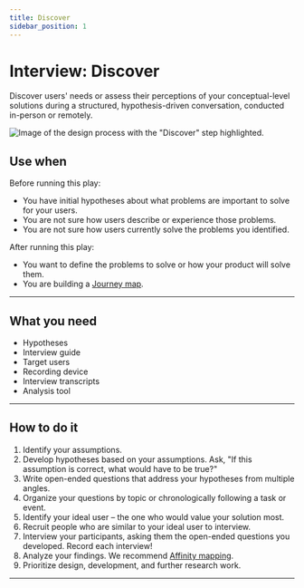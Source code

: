 ```yaml
---
title: Discover
sidebar_position: 1
---
```


# Interview: Discover

Discover users' needs or assess their perceptions of your conceptual-level solutions during a structured, hypothesis-driven conversation, conducted in-person or remotely.

<ImageBlock>

![Image of the design process with the "Discover" step highlighted.](./images/interview.png)

</ImageBlock>

## Use when 

Before running this play:

- You have initial hypotheses about what problems are important to solve for your users. 
- You are not sure how users describe or experience those problems.
- You are not sure how users currently solve the problems you identified.

After running this play:

- You want to define the problems to solve or how your product will solve them.
- You are building a [Journey map](/plays/journey-mapping/define).

---

## What you need

- Hypotheses
- Interview guide
- Target users
- Recording device
- Interview transcripts
- Analysis tool

---

## How to do it

1. Identify your assumptions.
2. Develop hypotheses based on your assumptions. Ask, "If this assumption is correct, what would have to be true?" 
3. Write open-ended questions that address your hypotheses from multiple angles. 
4. Organize your questions by topic or chronologically following a task or event.
5. Identify your ideal user – the one who would value your solution most. 
6. Recruit people who are similar to your ideal user to interview.
7. Interview your participants, asking them the open-ended questions you developed. Record each interview!
8. Analyze your findings. We recommend [Affinity mapping](/plays/affinity-mapping).
9. Prioritize design, development, and further research work.

---

<PlayHelp />

